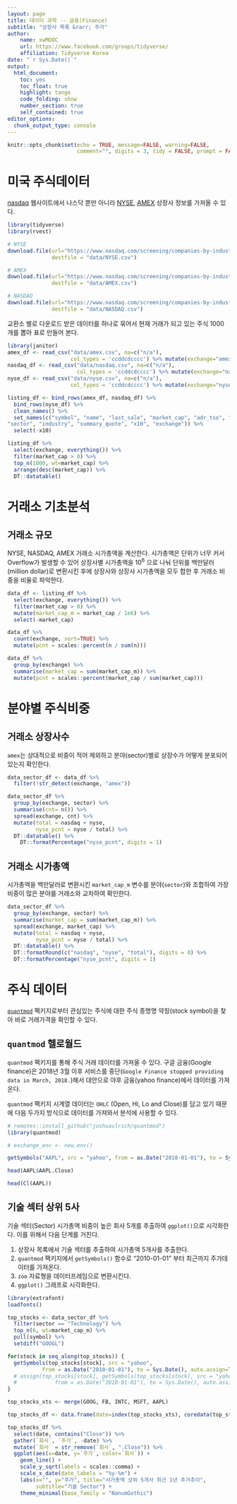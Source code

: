 ```yaml
---
layout: page
title: 데이터 과학 -- 금융(Finance)
subtitle: "상장사 목록 &rarr; 주가"
author:
    name: xwMOOC
    url: https://www.facebook.com/groups/tidyverse/
    affiliation: Tidyverse Korea
date: "`r Sys.Date()`"
output:
  html_document: 
    toc: yes
    toc_float: true
    highlight: tango
    code_folding: show
    number_section: true
    self_contained: true
editor_options: 
  chunk_output_type: console
---
```


```r
knitr::opts_chunk$set(echo = TRUE, message=FALSE, warning=FALSE,
                      comment="", digits = 3, tidy = FALSE, prompt = FALSE, fig.align = 'center')
```

# 미국 주식데이터 {#import-financial-data}

[nasdaq](https://www.nasdaq.com/screening/companies-by-industry.aspx?exchange=NASDAQ) 웹사이트에서 나스닥 뿐만 아니라 [NYSE](https://www.nasdaq.com/screening/companies-by-industry.aspx?exchange=NYSE), [AMEX](https://www.nasdaq.com/screening/companies-by-industry.aspx?exchange=AMEX) 상장사 정보를 가져올 수 있다. 

```r
library(tidyverse)
library(rvest)

# NYSE
download.file(url="https://www.nasdaq.com/screening/companies-by-industry.aspx?exchange=NYSE&render=download",
              destfile = "data/NYSE.csv")

# AMEX
download.file(url="https://www.nasdaq.com/screening/companies-by-industry.aspx?exchange=AMEX&render=download",
              destfile = "data/AMEX.csv")

# NASDAQ
download.file(url="https://www.nasdaq.com/screening/companies-by-industry.aspx?exchange=NASDAQ&render=download",
              destfile = "data/NASDAQ.csv")
```

교환소 별로 다운로드 받은 데이터를 하나로 묶어서 현재 거래가 되고 있는 주식 1000개를 뽑아 표로 만들어 본다.

```r
library(janitor)
amex_df <- read_csv("data/amex.csv", na=c("n/a"),
                    col_types = 'ccddcdcccc') %>% mutate(exchange="amex")
nasdaq_df <- read_csv("data/nasdaq.csv", na=c("n/a"),
                      col_types = 'ccddcdcccc') %>% mutate(exchange="nasdaq")
nyse_df <- read_csv("data/nyse.csv", na=c("n/a"),
                    col_types = 'ccddcdcccc') %>% mutate(exchange="nyse")

listing_df <- bind_rows(amex_df, nasdaq_df) %>% 
  bind_rows(nyse_df) %>% 
  clean_names() %>% 
  set_names(c("symbol", "name", "last_sale", "market_cap", "adr_tso", "ipo_year", 
"sector", "industry", "summary_quote", "x10", "exchange")) %>% 
  select(-x10)

listing_df %>% 
  select(exchange, everything()) %>% 
  filter(market_cap > 0) %>% 
  top_n(1000, wt=market_cap) %>% 
  arrange(desc(market_cap)) %>% 
  DT::datatable()
```

# 거래소 기초분석 {#import-financial-listing}

## 거래소 규모 {#import-financial-listing-exchange}

NYSE, NASDAQ, AMEX 거래소 시가총액을 계산한다. 
시가총액은 단위가 너무 커서 Overflow가 발생할 수 있어 상장사별 시가총액을 $10^6$ 으로 나눠 단위를 백만달러(million dollar)로 변환시킨 후에 상장사와 상장사 시가총액을 모두 합한 후 거래소 비중을 비율로 파악한다.

```r
data_df <- listing_df %>% 
  select(exchange, everything()) %>% 
  filter(market_cap > 0) %>% 
  mutate(market_cap_m = market_cap / 1e6) %>% 
  select(-market_cap)

data_df %>% 
  count(exchange, sort=TRUE) %>% 
  mutate(pcnt = scales::percent(n / sum(n)))

data_df %>% 
  group_by(exchange) %>% 
  summarise(market_cap = sum(market_cap_m)) %>% 
  mutate(pcnt = scales::percent(market_cap / sum(market_cap)))
```


# 분야별 주식비중 {#listing-market-cap}

## 거래소 상장사수 {#listing-size-by-sector}

`amex`는 상대적으로 비중이 적어 제외하고 분야(sector)별로 상장수가 어떻게 분포되어 있는지 확인한다.

```r
data_sector_df <- data_df %>% 
  filter(!str_detect(exchange, "amex")) 

data_sector_df %>% 
  group_by(exchange, sector) %>% 
  summarise(cnt= n()) %>% 
  spread(exchange, cnt) %>% 
  mutate(total = nasdaq + nyse,
         nyse_pcnt = nyse / total) %>% 
  DT::datatable() %>% 
    DT::formatPercentage("nyse_pcnt", digits = 1)
```


## 거래소 시가총액 {#listing-market-cap-by-sector}

시가총액을 백만달러로 변환시킨 `market_cap_m` 변수를 분야(`sector`)와 조합하여 가장 비중이 많은 분야를 거래소와 교차하여 확인한다.

```r
data_sector_df %>% 
  group_by(exchange, sector) %>% 
  summarise(market_cap = sum(market_cap_m)) %>% 
  spread(exchange, market_cap) %>% 
  mutate(total = nasdaq + nyse,
         nyse_pcnt = nyse / total) %>% 
  DT::datatable() %>% 
  DT::formatRound(c("nasdaq", "nyse", "total"), digits = 0) %>% 
  DT::formatPercentage("nyse_pcnt", digits = 1)
```


# 주식 데이터 {#listing-stock-data}

[`quantmod`](https://github.com/joshuaulrich/quantmod) 팩키지로부터 관심있는 주식에 대한 주식 종명명 약칭(stock symbol)을 찾아 바로 거래가격을 확인할 수 있다.

## `quantmod` 헬로월드 {#listing-stock-data-hello-world}

`quantmod` 팩키지를 통해 주식 거래 데이터를 가져올 수 있다.
구글 금융(Google finance)은 2018년 3월 이후 서비스를 중단(`Google Finance stopped providing data in March, 2018.`)해서 대안으로 야후 금융(yahoo finance)에서 데이터를 가져온다.

`quantmod` 팩키지 시계열 데이터는 `OHLC` (Open, Hi, Lo and Close)를 담고 있기 때문에 다음 두가지 방식으로 데이터를 가져와서 분석에 사용할 수 있다.

```r
# remotes::install_github("joshuaulrich/quantmod")
library(quantmod)

# exchange_env <- new.env()

getSymbols("AAPL", src = "yahoo", from = as.Date("2018-01-01"), to = Sys.Date())

head(AAPL$AAPL.Close)

head(Cl(AAPL))
```

## 기술 섹터 상위 5사  {#listing-stock-data-tech-five-company}

기술 섹터(Sector) 시가총액 비중이 높은 회사 5개를 추출하여 `ggplot()`으로 시각화한다. 이를 위해서 다음 단계를 거친다.

1. 상장사 목록에서 기술 섹터를 추출하여 시가총액 5개사를 추출한다.
1. `quantmod` 팩키지에서 `getSymbols()` 함수로 "2010-01-01" 부터 최근까지 주가데이터를 가져온다.
1. `zoo` 자료형을 데이터프레임으로 변환시킨다.
1. `ggplot()` 그래프로 시각화한다.


```r
library(extrafont)
loadfonts()

top_stocks <- data_sector_df %>% 
  filter(sector == "Technology") %>% 
  top_n(6, wt=market_cap_m) %>% 
  pull(symbol) %>% 
  setdiff("GOOGL")

for(stock in seq_along(top_stocks)) {
  getSymbols(top_stocks[stock], src = "yahoo", 
           from = as.Date("2010-01-01"), to = Sys.Date(), auto.assign=TRUE)
  # assign(top_stocks[stock], getSymbols(top_stocks[stock], src = "yahoo", 
  #            from = as.Date("2018-01-01"), to = Sys.Date(), auto.assign=FALSE))
}

top_stocks_xts <- merge(GOOG, FB, INTC, MSFT, AAPL)

top_stocks_df <- data.frame(date=index(top_stocks_xts), coredata(top_stocks_xts))

top_stocks_df %>% 
  select(date, contains("Close")) %>% 
  gather(`회사`, `주가`, -date) %>% 
  mutate(`회사` = str_remove(`회사`, ".Close")) %>% 
  ggplot(aes(x=date, y=`주가`, color=`회사`)) +
    geom_line() +
    scale_y_sqrt(labels = scales::comma) +
    scale_x_date(date_labels = "%y-%m") +
    labs(x="", y="주가", title="시가총액 상위 5개사 최근 1년 주가추이",
         subtitle="기술 Sector") +
    theme_minimal(base_family = "NanumGothic")

```

